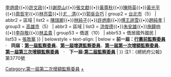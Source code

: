 {{Navbox
| name = 第一屆第二次增額監察委員
| title = {{flagicon|ROC}} [[中華民國|{{fontcolor|white|中華民國}}]][[第一屆監察委員|{{fontcolor|white|第二次增額監察委員}}]]（民國六十九年十二月二十七日選出）
| titlestyle = background:#0c1c8c; color:#ffffff
| image = [[File:Emblem of Control Yuan.svg|100px]]
| style = width:100%;
| state = {{{state<includeonly>|collapsed</includeonly>}}}
| selected=
| above =  
| group1 = [[臺灣省]]（12）
| abbr1 = 區域
| list1 =
[[林榮三]]{{•}}[[李炳盛]]{{•}}[[許文政]]{{•}}[[謝崑山]]{{•}}[[張文獻]]{{•}}[[黃尊秋]]{{•}}[[陳時英]]{{•}}[[黃光平]]{{•}}[[周哲宇]]{{•}}[[林亮雲]]{{•}}[[尤清|尤　清]]{{•}}[[郭吳合巧]]
| group2 = [[台北市]]（5）
| abbr2 = 區域
| list2 =
[[陳瑞卿]]{{•}}[[林純子]]{{•}}[[許炳南]]{{•}}[[傅王遜雪]]{{•}}[[趙純孝]]
| group3 = [[高雄市]]（5）
| abbr3 = 區域
| list3 =
[[洪俊德]]{{•}}[[朱安雄]]{{•}}[[施鐘响]]{{•}}[[李存敬]]{{•}}[[林孟貴]]
| group53 = 僑選（10）
| abbr53 = 僑居國外國民
| list53 =
{{Navbox|child
  | groupstyle = text-align:left;
  | liststyle = text-align:left;
  | group1 =第一區（1）
  | list1 =[[李海天]]
  | group2 =第二區（1）
  | list2 =[[童月娟|梁瑞英]]
  | group3 =第三區（1）
  | list3 =[[馬經武]]
  | group4 =第四區（1）
  | list4 =[[梅培德]]
  | group5 =第五區（1）
  | list5 =[[陳華權]]
  | group6 =第六區（1）
  | list6 =[[張大勇 (臺灣)|張大勇]]
  | group7 =第七區（1）
  | list7 =[[嚴諾|嚴　諾]]
  | group8 =第八區（1）
  | list8 =[[曾積|曾　積]]
  | group9 =不分區（2）
  | list9 =[[王爵榮]]{{•}}[[張敦華]]
}}
| belowstyle = text-align:
| below = '''前一屆：[[Template:行憲前監察委員|行憲前監察委員]]　'''·'''　同屆：[[Template:第一屆監察委員|第一屆監察委員]]'''、'''[[Template:第一屆增選監察委員|第一屆增選監察委員]]'''、'''[[Template:第一屆第一次增額監察委員|第一屆第一次增額監察委員]]'''、'''[[Template:第一屆第三次增額監察委員|第一屆第三次增額監察委員]]　'''·'''　下一屆:[[Template:第二屆監察委員|第二屆監察委員]]'''
| }}
[[Category:第一屆第二次增額監察委員]]
<noinclude>
注1：《總統府公報》第3770號
[[Category:第一屆監察委員|+]]
</noinclude>